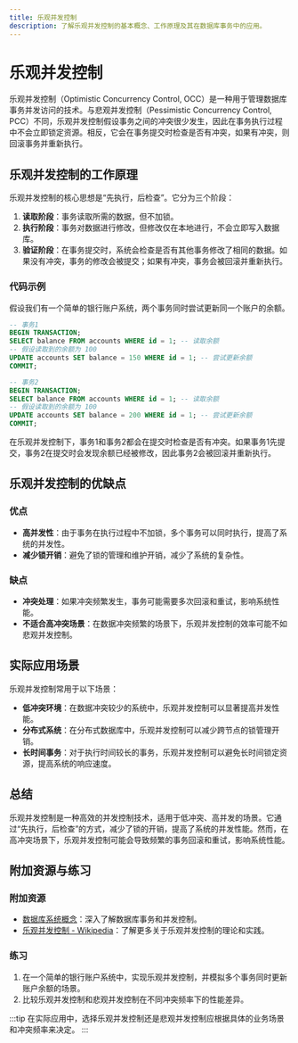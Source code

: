 ```yaml
---
title: 乐观并发控制
description: 了解乐观并发控制的基本概念、工作原理及其在数据库事务中的应用。
---
```


# 乐观并发控制

乐观并发控制（Optimistic Concurrency Control, OCC）是一种用于管理数据库事务并发访问的技术。与悲观并发控制（Pessimistic Concurrency Control, PCC）不同，乐观并发控制假设事务之间的冲突很少发生，因此在事务执行过程中不会立即锁定资源。相反，它会在事务提交时检查是否有冲突，如果有冲突，则回滚事务并重新执行。

## 乐观并发控制的工作原理

乐观并发控制的核心思想是“先执行，后检查”。它分为三个阶段：

1. **读取阶段**：事务读取所需的数据，但不加锁。
2. **执行阶段**：事务对数据进行修改，但修改仅在本地进行，不会立即写入数据库。
3. **验证阶段**：在事务提交时，系统会检查是否有其他事务修改了相同的数据。如果没有冲突，事务的修改会被提交；如果有冲突，事务会被回滚并重新执行。

### 代码示例

假设我们有一个简单的银行账户系统，两个事务同时尝试更新同一个账户的余额。

```sql
-- 事务1
BEGIN TRANSACTION;
SELECT balance FROM accounts WHERE id = 1; -- 读取余额
-- 假设读取到的余额为 100
UPDATE accounts SET balance = 150 WHERE id = 1; -- 尝试更新余额
COMMIT;

-- 事务2
BEGIN TRANSACTION;
SELECT balance FROM accounts WHERE id = 1; -- 读取余额
-- 假设读取到的余额为 100
UPDATE accounts SET balance = 200 WHERE id = 1; -- 尝试更新余额
COMMIT;
```

在乐观并发控制下，事务1和事务2都会在提交时检查是否有冲突。如果事务1先提交，事务2在提交时会发现余额已经被修改，因此事务2会被回滚并重新执行。

## 乐观并发控制的优缺点

### 优点
- **高并发性**：由于事务在执行过程中不加锁，多个事务可以同时执行，提高了系统的并发性。
- **减少锁开销**：避免了锁的管理和维护开销，减少了系统的复杂性。

### 缺点
- **冲突处理**：如果冲突频繁发生，事务可能需要多次回滚和重试，影响系统性能。
- **不适合高冲突场景**：在数据冲突频繁的场景下，乐观并发控制的效率可能不如悲观并发控制。

## 实际应用场景

乐观并发控制常用于以下场景：
- **低冲突环境**：在数据冲突较少的系统中，乐观并发控制可以显著提高并发性能。
- **分布式系统**：在分布式数据库中，乐观并发控制可以减少跨节点的锁管理开销。
- **长时间事务**：对于执行时间较长的事务，乐观并发控制可以避免长时间锁定资源，提高系统的响应速度。

## 总结

乐观并发控制是一种高效的并发控制技术，适用于低冲突、高并发的场景。它通过“先执行，后检查”的方式，减少了锁的开销，提高了系统的并发性能。然而，在高冲突场景下，乐观并发控制可能会导致频繁的事务回滚和重试，影响系统性能。

## 附加资源与练习

### 附加资源
- [数据库系统概念](https://www.db-book.com/)：深入了解数据库事务和并发控制。
- [乐观并发控制 - Wikipedia](https://en.wikipedia.org/wiki/Optimistic_concurrency_control)：了解更多关于乐观并发控制的理论和实践。

### 练习
1. 在一个简单的银行账户系统中，实现乐观并发控制，并模拟多个事务同时更新账户余额的场景。
2. 比较乐观并发控制和悲观并发控制在不同冲突频率下的性能差异。

:::tip
在实际应用中，选择乐观并发控制还是悲观并发控制应根据具体的业务场景和冲突频率来决定。
:::